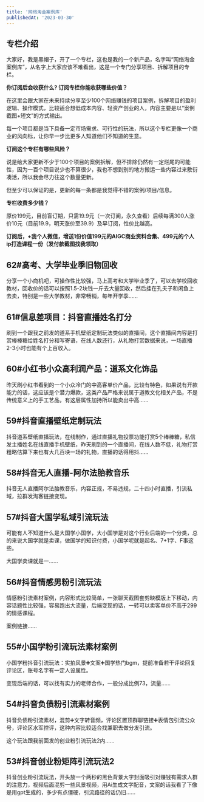 ```yaml
---
title: '网络淘金案例库'
publishedAt: '2023-03-30'
---
```


## 专栏介绍

大家好，我是黑帽子，开了一个专栏，这也是我的一个新产品，名字叫“网络淘金案例库”，从名字上大家应该不难看出，这是一个专门分享项目、拆解项目的专栏。

**你订阅后会收获什么? 订阅专栏你能收获哪些价值？**

在这里会跟大家在未来持续分享至少100个网络赚钱的项目案例，拆解项目的盈利逻辑、操作模式，比较适合想低成本内容、轻资产创业的人，内容主要是以“案例截图+短文”的方式输出。

每一个项目都是当下具备一定市场需求、可行性的玩法，所以这个专栏更像一个商业的风向标，让你早一步比更多人知道他们不知道的生意。

**订阅这个专栏有哪些风险？**

说是给大家更新不少于100个项目的案例拆解，但不排除仍然有一定烂尾的可能性，因为一百个项目说少也不算很少，我也不想到别的地方搬运一些内容过来敷衍凑活，所以我会尽力往这个数量更新。

但至少可以保证的是，更新的每一条都是我觉得不错的案例/项目/信息。

**专栏收费多少钱？**

原价199元，目前盲订期，只需19.9元（一次订阅，永久查看）后续每满300人涨价10元（目前19.9，明天涨价至39.9）及早订阅，性价比越高。

**订阅后，+我个人微信，增送1份价值199元的AIGC商业资料合集、499元的个人ip打造课程一份（发付款截图找我领取）**



## 62#高考、大学毕业季旧物回收
分享一个小商机吧，可操作性比较强，马上高考和大学毕业季了，可以去学校回收教材，回收价的话可以按照1.5-2块钱一斤去大量回收，然后挂在孔夫子和闲鱼上去卖，特别是一些大学教材，非常畅销，每年开学季......

## 61#信息差项目：抖音直播姓名打分
刷到一个跟我之前发的道系手机壁纸定制玩法类似的直播间，这个直播间内容是打赏棒棒糖给姓名打分和写寄语，在线人数还行，从礼物打赏数据来说，一场直播2-3小时也能有个上百收入。

## 60#小红书小众高利润产品：道系文化饰品
昨天刷小红书看到的一个小众冷门的中高客单价产品，比较有特色，如果说有开款能力的话，这应该是个潜力爆款，这类产品严格来说属于道教文化相关产品，不是传统意义上的手工艺品，有这层属性加持所以能卖出中高......

## 59#抖音直播壁纸定制玩法
抖音道系壁纸直播玩法，在线制作，通过直播礼物投票功能打赏5个棒棒糖，私信发主播姓名在线直播手机壁纸，昨天刷到的一个直播间，在线人数不低，礼物打赏粗略估算下来也有大几百块一场的礼物，直播的话得用抖......

## 58#抖音无人直播-阿尔法胎教音乐
抖音无人直播阿尔法胎教音乐，内容正规，不易违规，二十四小时直播，引流私域，拉群发淘客链接变现。

## 57#抖音大国学私域引流玩法
可能有人不知道什么是大国学小国学，大小国学是对这个行业后端的一个分类，总的来说大国学就是卖课，做国学的知识付费，小国学呢就是起名、7+1字、F事这些。

大国学卖课就是一......

## 56#抖音情感男粉引流玩法
情感粉引流素材案例，内容形式比较简单，一张聊天截图套剪映模版上下移动，内容话题性比较强，容易跑出大流量，后端变现的话，一转可以卖客单价不高于299的情感课程。

案例链接......

## 55#小国学粉引流玩法素材案例
小国学粉抖音引流玩法：实拍风景➕文案➕国学热门bgm，提前准备若干评论回复评论区，账号名字有一定人设属性。

变现后端的话，可以找有实力的老师合作，一般分成比例73，流量......

## 54#抖音负债粉引流素材案例
抖音负债粉引流素材，混剪➕文字转音频，评论区置顶群聊链接➕表情包引流公众号，评论区水军控评，这种内容比较适合找兼职去做分发引流。

这个玩法跟我前面发的创业粉引流玩法2内......

## 53#抖音创业粉矩阵引流玩法2
抖音创业粉引流玩法，开头放一个两秒的黑色背景大字封面吸引对赚钱有需求人群的注意力，视频后面混剪一些风景视频，用Ai生成文字配音，文案的话我看了下像是用gpt生成的，多少有点僵硬，引流路径的话仍旧......

